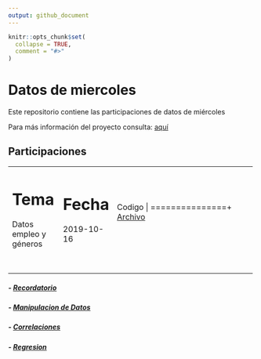 ```yaml
---
output: github_document
---
```


<!-- README.md is generated from README.Rmd. Please edit that file -->

```r
knitr::opts_chunk$set(
  collapse = TRUE,
  comment = "#>"
)
```

# Datos de miercoles

<!-- badges: start -->
<!-- badges: end -->

Este repositorio contiene las participaciones de datos de miércoles

Para más información del proyecto consulta:
<a href="https://github.com/cienciadedatos/datos-de-miercoles" target="_blank">aquí</a>


## Participaciones

+--------------------------------+---------------+---------------+
| Tema                           | Fecha         | Codigo        |
+================================+===============+===============+
| Datos empleo y géneros         |  2019-10-16   |    <a href="https://duvancho321.github.io/Datos_de_miercoles/Folder/" target="_blank">Archivo</a>    |
+--------------------------------+---------------+---------------+
|                                |               |               |
+--------------------------------+---------------+---------------+
|                                |               |               |
+--------------------------------+---------------+---------------+
|                                |               |               |
+--------------------------------+---------------+---------------+
|                                |               |               |
+--------------------------------+---------------+---------------+
|                                |               |               |
+--------------------------------+---------------+---------------+


##### \- <a href="https://duvancho321.github.io/Semillero/Recordatorio.html" target="_blank">Recordatorio</a>

##### \- <a href="https://duvancho321.github.io/Semillero/Actividad1.html" target="_blank">Manipulacion de Datos</a>

##### \- <a href="https://duvancho321.github.io/Semillero/Correlación.html" target="_blank">Correlaciones</a>

##### \- <a href="https://duvancho321.github.io/Semillero/Regresion.html" target="_blank">Regresion</a>

